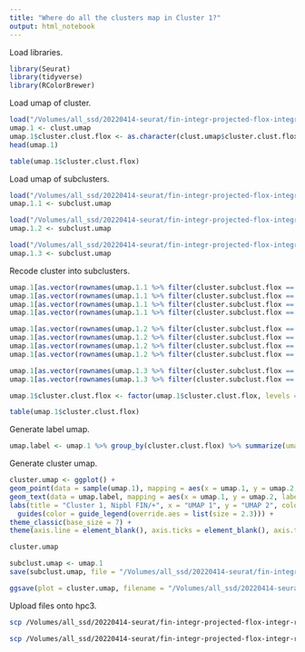 ```yaml
---
title: "Where do all the clusters map in Cluster 1?"
output: html_notebook
---
```


Load libraries.
```r
library(Seurat)
library(tidyverse)
library(RColorBrewer)
```

Load umap of cluster.
```r
load("/Volumes/all_ssd/20220414-seurat/fin-integr-projected-flox-integr-res-0.0120/fin-1-projected-flox-1-res-0.074/projected-umap-by-stage-embryo-cluster-fin-1-projected-flox-1-res-0.074.Robj")
umap.1 <- clust.umap
umap.1$cluster.clust.flox <- as.character(clust.umap$cluster.clust.flox)
head(umap.1)

table(umap.1$cluster.clust.flox)
```

Load umap of subclusters.
```r
load("/Volumes/all_ssd/20220414-seurat/fin-integr-projected-flox-integr-res-0.0120/fin-1-projected-flox-1-res-0.074/fin-1.1-projected-flox-1.1-res-0.177/projected-umap-by-stage-embryo-cluster-fin-1.1-projected-flox-1.1-res-0.177.Robj")
umap.1.1 <- subclust.umap

load("/Volumes/all_ssd/20220414-seurat/fin-integr-projected-flox-integr-res-0.0120/fin-1-projected-flox-1-res-0.074/fin-1.2-projected-flox-1.2-res-0.104/projected-umap-by-stage-embryo-cluster-fin-1.2-projected-flox-1.2-res-0.104.Robj")
umap.1.2 <- subclust.umap

load("/Volumes/all_ssd/20220414-seurat/fin-integr-projected-flox-integr-res-0.0120/fin-1-projected-flox-1-res-0.074/fin-1.3-projected-flox-1.3-res-0.056/projected-umap-by-stage-embryo-cluster-fin-1.3-projected-flox-1.3-res-0.056.Robj")
umap.1.3 <- subclust.umap
```

Recode cluster into subclusters.
```r
umap.1[as.vector(rownames(umap.1.1 %>% filter(cluster.subclust.flox == "1.1.1"))), "cluster.clust.flox"] <- "1.1.1"
umap.1[as.vector(rownames(umap.1.1 %>% filter(cluster.subclust.flox == "1.1.2"))), "cluster.clust.flox"] <- "1.1.2"
umap.1[as.vector(rownames(umap.1.1 %>% filter(cluster.subclust.flox == "1.1.3"))), "cluster.clust.flox"] <- "1.1.3"
umap.1[as.vector(rownames(umap.1.1 %>% filter(cluster.subclust.flox == "1.1.4"))), "cluster.clust.flox"] <- "1.1.4"

umap.1[as.vector(rownames(umap.1.2 %>% filter(cluster.subclust.flox == "1.2.1"))), "cluster.clust.flox"] <- "1.2.1"
umap.1[as.vector(rownames(umap.1.2 %>% filter(cluster.subclust.flox == "1.2.2"))), "cluster.clust.flox"] <- "1.2.2"
umap.1[as.vector(rownames(umap.1.2 %>% filter(cluster.subclust.flox == "1.2.3"))), "cluster.clust.flox"] <- "1.2.3"
umap.1[as.vector(rownames(umap.1.2 %>% filter(cluster.subclust.flox == "1.2.4"))), "cluster.clust.flox"] <- "1.2.4"

umap.1[as.vector(rownames(umap.1.3 %>% filter(cluster.subclust.flox == "1.3.1"))), "cluster.clust.flox"] <- "1.3.1"
umap.1[as.vector(rownames(umap.1.3 %>% filter(cluster.subclust.flox == "1.3.2"))), "cluster.clust.flox"] <- "1.3.2"

umap.1$cluster.clust.flox <- factor(umap.1$cluster.clust.flox, levels = c("1.1.1", "1.1.2", "1.1.3", "1.1.4", "1.2.1", "1.2.2", "1.2.3", "1.2.4", "1.3.1", "1.3.2", "1.4", "1.5"))

table(umap.1$cluster.clust.flox)
```

Generate label umap.
```r
umap.label <- umap.1 %>% group_by(cluster.clust.flox) %>% summarize(umap.1 = median(umap.1), umap.2 = median(umap.2))
```

Generate cluster umap.
```r
cluster.umap <- ggplot() +
geom_point(data = sample(umap.1), mapping = aes(x = umap.1, y = umap.2, color = cluster.clust.flox), shape = 20, stroke = 0, size = 0.5) +
geom_text(data = umap.label, mapping = aes(x = umap.1, y = umap.2, label = cluster.clust.flox), size = 2.3) +
labs(title = "Cluster 1, Nipbl FIN/+", x = "UMAP 1", y = "UMAP 2", color = "Nipbl Flox/+\nCluster") +
  guides(color = guide_legend(override.aes = list(size = 2.3))) +
theme_classic(base_size = 7) +
theme(axis.line = element_blank(), axis.ticks = element_blank(), axis.text = element_blank(), plot.title = element_text(hjust = 0.5, size = 7), legend.key.size = unit(7, "pt"))

cluster.umap
```

```r
subclust.umap <- umap.1
save(subclust.umap, file = "/Volumes/all_ssd/20220414-seurat/fin-integr-projected-flox-integr-res-0.0120/fin-1-projected-flox-1-res-0.074/projected-umap-by-stage-embryo-cluster-fin-1-projected-flox-1-res-0.074-12.Robj")
```

```r
ggsave(plot = cluster.umap, filename = "/Volumes/all_ssd/20220414-seurat/fin-integr-projected-flox-integr-res-0.0120/fin-1-projected-flox-1-res-0.074/projected-umap-by-stage-embryo-cluster-fin-1-projected-flox-1-res-0.074-12.png", device = "png", width = 3.5, height = 2.25, units = "in")
```

Upload files onto hpc3.
```bash
scp /Volumes/all_ssd/20220414-seurat/fin-integr-projected-flox-integr-res-0.0120/fin-1-projected-flox-1-res-0.074/projected-umap-by-stage-embryo-cluster-fin-1-projected-flox-1-res-0.074-12.png schea2@hpc3.rcic.uci.edu:/share/crsp/lab/alcalof/schea2/20220414-seurat/fin-integr-projected-flox-integr-res-0.0120/fin-1-projected-flox-1-res-0.074

scp /Volumes/all_ssd/20220414-seurat/fin-integr-projected-flox-integr-res-0.0120/fin-1-projected-flox-1-res-0.074/projected-umap-by-stage-embryo-cluster-fin-1-projected-flox-1-res-0.074-12.Robj schea2@hpc3.rcic.uci.edu:/share/crsp/lab/alcalof/schea2/20220414-seurat/fin-integr-projected-flox-integr-res-0.0120/fin-1-projected-flox-1-res-0.074
```
